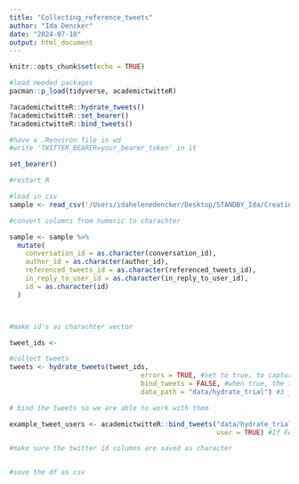 ```yaml
---
title: "Collecting_reference_tweets"
author: "Ida Dencker"
date: "2024-07-10"
output: html_document
---
```


```r
knitr::opts_chunk$set(echo = TRUE)
```

```r
#load needed packages
pacman::p_load(tidyverse, academictwitteR)
```

```r
?academictwitteR::hydrate_tweets()
?academictwitteR::set_bearer()
?academictwitteR::bind_tweets()
```


```r
#have a .Renviron file in wd
#write 'TWITTER_BEARER=your_bearer_token' in it

set_bearer()

#restart R
```

```r
#load in csv
sample <- read_csv('/Users/idahelenedencker/Desktop/STANDBY_Ida/Creating dataset of reference tweets/replies_sample.csv')

#convert columns from numeric to charachter

sample <- sample %>%
  mutate(
    conversation_id = as.character(conversation_id),
    author_id = as.character(author_id),
    referenced_tweets_id = as.character(referenced_tweets_id),
    in_reply_to_user_id = as.character(in_reply_to_user_id),
    id = as.character(id)
  )



#make id's as charachter vector 

tweet_ids <- 
```


```r

#collect tweets
tweets <- hydrate_tweets(tweet_ids,
                                 errors = TRUE, #set to true, to capture the errors also 
                                 bind_tweets = FALSE, #when true, the tweets captured a bound into a data.frame
                                 data_path = "data/hydrate_trial") #3 json files will be saved here
```


```r
# bind the tweets so we are able to work with them 

example_tweet_users <- academictwitteR::bind_tweets("data/hydrate_trial",
                                                    user = TRUE) #If FALSE, the function binds JSON files into a data frame containing tweets, if TRUE,the function binds JSON files into a data frame containing user information


```


```r
#make sure the twitter id columns are saved as character


#save the df as csv
```

